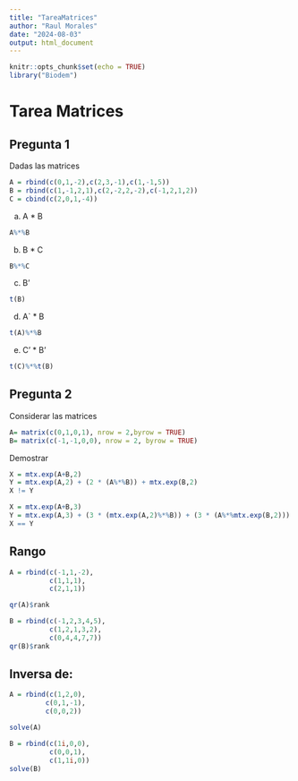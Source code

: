 ```yaml
---
title: "TareaMatrices"
author: "Raul Morales"
date: "2024-08-03"
output: html_document
---
```


```r
knitr::opts_chunk$set(echo = TRUE)
library("Biodem")
```

# Tarea Matrices

## Pregunta 1
Dadas las matrices
```r
A = rbind(c(0,1,-2),c(2,3,-1),c(1,-1,5))
B = rbind(c(1,-1,2,1),c(2,-2,2,-2),c(-1,2,1,2))
C = cbind(c(2,0,1,-4))
```

a) A * B
```r
A%*%B
```
b) B * C
```r
B%*%C
```
c) B'
```r
t(B)
```

d) A` * B
```r
t(A)%*%B
```

e) C' * B'
```r
t(C)%*%t(B)
```
## Pregunta 2

Considerar las matrices
```r
A= matrix(c(0,1,0,1), nrow = 2,byrow = TRUE)
B= matrix(c(-1,-1,0,0), nrow = 2, byrow = TRUE)
```

Demostrar
```r
X = mtx.exp(A+B,2) 
Y = mtx.exp(A,2) + (2 * (A%*%B)) + mtx.exp(B,2)
X != Y
```

```r
X = mtx.exp(A+B,3)
Y = mtx.exp(A,3) + (3 * (mtx.exp(A,2)%*%B)) + (3 * (A%*%mtx.exp(B,2))) + mtx.exp(B,3)
X == Y
```

## Rango
```r
A = rbind(c(-1,1,-2), 
          c(1,1,1),
          c(2,1,1))

qr(A)$rank
```
```r
B = rbind(c(-1,2,3,4,5),
          c(1,2,1,3,2),
          c(0,4,4,7,7))
qr(B)$rank

```
## Inversa de:
```r
A = rbind(c(1,2,0),
         c(0,1,-1),
         c(0,0,2))

solve(A)
```

```r
B = rbind(c(1i,0,0),
          c(0,0,1),
          c(1,1i,0))
solve(B)
```

